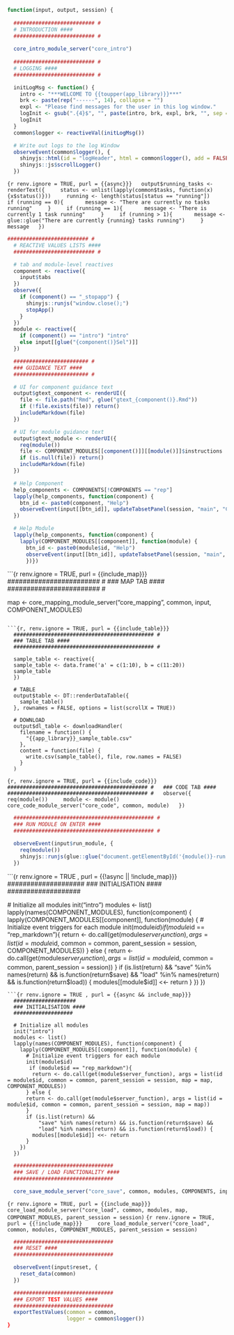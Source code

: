```r
function(input, output, session) {
 
  ########################## #
  # INTRODUCTION ####
  ########################## #
  
  core_intro_module_server("core_intro")
  
  ########################## #
  # LOGGING ####
  ########################## #

  initLogMsg <- function() {
    intro <- "***WELCOME TO {{toupper(app_library)}}***"
    brk <- paste(rep("------", 14), collapse = "")
    expl <- "Please find messages for the user in this log window."
    logInit <- gsub(".{4}$", "", paste(intro, brk, expl, brk, "", sep = "<br>"))
    logInit
  }
  common$logger <- reactiveVal(initLogMsg())

  # Write out logs to the log Window
  observeEvent(common$logger(), {
    shinyjs::html(id = "logHeader", html = common$logger(), add = FALSE)
    shinyjs::js$scrollLogger()
  })
```

```{r renv.ignore = TRUE, purl = {{async}}}
  output$running_tasks <- renderText({
    status <- unlist(lapply(common$tasks, function(x){x$status()}))
    running <- length(status[status == "running"])
    if (running == 0){
      message <- "There are currently no tasks running"
    }
    if (running == 1){
      message <- "There is currently 1 task running"
    }
    if (running > 1){
      message <- glue::glue("There are currently {running} tasks running")
    }
    message
  })
```

```r
########################## #
  # REACTIVE VALUES LISTS ####
  ########################## #

  # tab and module-level reactives
  component <- reactive({
    input$tabs
  })
  observe({
    if (component() == "_stopapp") {
      shinyjs::runjs("window.close();")
      stopApp()
    }
  })
  module <- reactive({
    if (component() == "intro") "intro"
    else input[[glue("{component()}Sel")]]
  })

  ######################## #
  ### GUIDANCE TEXT ####
  ######################## #

  # UI for component guidance text
  output$gtext_component <- renderUI({
    file <- file.path("Rmd", glue("gtext_{component()}.Rmd"))
    if (!file.exists(file)) return()
    includeMarkdown(file)
  })

  # UI for module guidance text
  output$gtext_module <- renderUI({
    req(module())
    file <- COMPONENT_MODULES[[component()]][[module()]]$instructions
    if (is.null(file)) return()
    includeMarkdown(file)
  })

  # Help Component
  help_components <- COMPONENTS[!COMPONENTS == "rep"]
  lapply(help_components, function(component) {
    btn_id <- paste0(component, "Help")
    observeEvent(input[[btn_id]], updateTabsetPanel(session, "main", "Component Guidance"))
  })

  # Help Module
  lapply(help_components, function(component) {
    lapply(COMPONENT_MODULES[[component]], function(module) {
      btn_id <- paste0(module$id, "Help")
      observeEvent(input[[btn_id]], updateTabsetPanel(session, "main", "Module Guidance"))
      })})
```

```{r renv.ignore = TRUE, purl = {{include_map}}}  
  ######################## #
  ### MAP TAB ####
  ######################## #

  map <- core_mapping_module_server("core_mapping", common, input, COMPONENT_MODULES)

```

```{r, renv.ignore = TRUE, purl = {{include_table}}}
  ############################################# #
  ### TABLE TAB ####
  ############################################# #

  sample_table <- reactive({
  sample_table <- data.frame('a' = c(1:10), b = c(11:20))
  sample_table
  })

  # TABLE
  output$table <- DT::renderDataTable({
    sample_table()
  }, rownames = FALSE, options = list(scrollX = TRUE))

  # DOWNLOAD
  output$dl_table <- downloadHandler(
    filename = function() {
      "{{app_library}}_sample_table.csv"
    },
    content = function(file) {
      write.csv(sample_table(), file, row.names = FALSE)
    }
  )
```
```{r, renv.ignore = TRUE, purl = {{include_code}}}
  ############################################# #
  ### CODE TAB ####
  ############################################# #
  observe({
  req(module())
    module <- module()
    core_code_module_server("core_code", common, module)
  })
```
```r
  ############################################# #
  ### RUN MODULE ON ENTER ####
  ############################################# #

  observeEvent(input$run_module, {
    req(module())
    shinyjs::runjs(glue::glue("document.getElementById('{module()}-run').click();"))
  })
```
```{r renv.ignore = TRUE , purl = {{!async || !include_map}}}
  ####################
  ### INITIALISATION ####
  ###################

  # Initialize all modules
  init("intro")
  modules <- list()
  lapply(names(COMPONENT_MODULES), function(component) {
    lapply(COMPONENT_MODULES[[component]], function(module) {
      # Initialize event triggers for each module
      init(module$id)
       if (module$id == "rep_markdown"){
        return <- do.call(get(module$server_function), args = list(id = module$id, common = common, parent_session = session, COMPONENT_MODULES))
      } else {
      return <- do.call(get(module$server_function), args = list(id = module$id, common = common, parent_session = session))
      }
      if (is.list(return) &&
          "save" %in% names(return) && is.function(return$save) &&
          "load" %in% names(return) && is.function(return$load)) {
        modules[[module$id]] <<- return
      }
    })
  })
```
```{r renv.ignore = TRUE , purl = {{async && include_map}}}
  ####################
  ### INITIALISATION ####
  ###################

  # Initialize all modules
  init("intro")
  modules <- list()
  lapply(names(COMPONENT_MODULES), function(component) {
    lapply(COMPONENT_MODULES[[component]], function(module) {
      # Initialize event triggers for each module
      init(module$id)
       if (module$id == "rep_markdown"){
        return <- do.call(get(module$server_function), args = list(id = module$id, common = common, parent_session = session, map = map, COMPONENT_MODULES))
      } else {
      return <- do.call(get(module$server_function), args = list(id = module$id, common = common, parent_session = session, map = map))
      }
      if (is.list(return) &&
          "save" %in% names(return) && is.function(return$save) &&
          "load" %in% names(return) && is.function(return$load)) {
        modules[[module$id]] <<- return
      }
    })
  })
```
```r
  ################################
  ### SAVE / LOAD FUNCTIONALITY ####
  ################################

  core_save_module_server("core_save", common, modules, COMPONENTS, input)
```
```{r renv.ignore = TRUE, purl = {{include_map}}}  
  core_load_module_server("core_load", common, modules, map, COMPONENT_MODULES, parent_session = session)
```
```{r renv.ignore = TRUE, purl = {{!include_map}}}  
  core_load_module_server("core_load", common, modules, COMPONENT_MODULES, parent_session = session)
```
```r
  ################################
  ### RESET ####
  ################################

  observeEvent(input$reset, {
    reset_data(common)
  })

  ################################
  ### EXPORT TEST VALUES ####
  ################################
  exportTestValues(common = common,
                   logger = common$logger())
}
```

